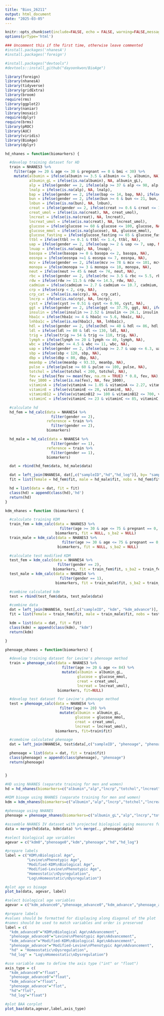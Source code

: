 ```yaml
---
title: "Bios_26211"
output: html_document
date: "2025-03-05"
---
```


```r
knitr::opts_chunk$set(include=FALSE, echo = FALSE, warning=FALSE,message=FALSE)
options(prType='html')

### Uncomment this if the first time, otherwise leave commented
#install.packages('nhanesA')
#install.packages('foreign')

#install.packages("devtools")
#devtools::install_github("dayoonkwon/BioAge")

library(foreign)
library(nhanesA)
library(tidyverse)
library(gridExtra)
library(broom)
require(rms)
library(ggplot2)
library(naniar)
library(mosaic)
require(dplyr)
require(brms)
library(pROC)
library(AUC)
library(viridis)
library(BioAge) 
library(dplyr)
```


```r
hd_nhanes = function(biomarkers) {

  #develop training dataset for HD
  train = NHANES3 %>%
    filter(age >= 20 & age <= 30 & pregnant == 0 & bmi < 30) %>%
    mutate(albumin = ifelse(albumin >= 3.5 & albumin <= 5, albumin, NA),
           albumin_gL = ifelse(is.na(albumin), NA, albumin_gL),
           alp = ifelse(gender == 2, ifelse(alp >= 37 & alp <= 98, alp, NA), ifelse(alp >= 45 & alp <= 115, alp, NA)),
           lnalp = ifelse(is.na(alp), NA, lnalp),
           bap = ifelse(gender == 2, ifelse(bap <= 14, bap, NA), ifelse(bap <= 20, bap, NA)),
           bun = ifelse(gender == 2, ifelse(bun >= 6 & bun <= 21, bun, NA), ifelse(bun >= 8 & bun <= 24, bun, NA)),
           lnbun = ifelse(is.na(bun), NA, lnbun),
           creat = ifelse(gender == 2, ifelse(creat >= 0.6 & creat <= 1.1, creat, NA), ifelse(creat >= 0.8 & creat <= 1.3, creat, NA)),
           creat_umol = ifelse(is.na(creat), NA, creat_umol),
           lncreat = ifelse(is.na(creat), NA, lncreat),
           lncreat_umol = ifelse(is.na(creat), NA, lncreat_umol),
           glucose = ifelse(glucose >= 60 & glucose <= 100, glucose, NA),
           glucose_mmol = ifelse(is.na(glucose), NA, glucose_mmol),
           glucose_fasting = ifelse(glucose_fasting >= 65 & glucose_fasting <= 110, glucose_fasting, NA),
           ttbl = ifelse(ttbl >= 0.1 & ttbl <= 1.4, ttbl, NA),
           uap = ifelse(gender == 2, ifelse(uap >= 2 & uap <= 7, uap, NA), ifelse(uap >= 2.1 & uap <= 8.5, uap, NA)),
           lnuap = ifelse(is.na(uap), NA, lnuap),
           basopa = ifelse(basopa >= 0 & basopa <= 2, basopa, NA),
           eosnpa = ifelse(eosnpa >=1 & eosnpa <= 7, eosnpa, NA),
           mcv = ifelse(gender == 2, ifelse(mcv >= 78 & mcv <= 101, mcv, NA), ifelse(mcv >= 82 & mcv <= 102, mcv, NA)),
           monopa = ifelse(monopa >= 3 & monopa <= 10, monopa, NA),
           neut = ifelse(neut >= 45 & neut <= 74, neut, NA),
           rbc = ifelse(gender == 2, ifelse(rbc >= 3.5 & rbc <= 5.5, rbc, NA), ifelse(rbc >= 4.2 & rbc <= 6.9, rbc, NA)),
           rdw = ifelse(rdw >= 11.5 & rdw <= 14.5, rdw, NA),
           cadmium = ifelse(cadmium >= 2.7 & cadmium <= 10.7, cadmium, NA),
           crp = ifelse(crp < 2, crp, NA),
           crp_cat = ifelse(is.na(crp), NA, crp_cat),
           lncrp = ifelse(is.na(crp), NA, lncrp),
           cyst = ifelse(cyst >= 0.51 & cyst <= 0.98, cyst, NA),
           ggt = ifelse(gender == 2, ifelse(ggt <= 37.79, ggt, NA), ifelse(ggt <= 55.19, ggt, NA)),
           insulin = ifelse(insulin >= 2.52 & insulin <= 24.1, insulin, NA),
           hba1c = ifelse(hba1c >= 4 & hba1c <= 5.6, hba1c, NA),
           lnhba1c = ifelse(is.na(hba1c), NA, lnhba1c),
           hdl = ifelse(gender == 2, ifelse(hdl >= 40 & hdl <= 86, hdl, NA), ifelse(hdl >= 35 & hdl <= 80, hdl, NA)),
           ldl = ifelse(ldl >= 80 & ldl <= 130, ldl, NA),
           trig = ifelse(trig >= 54 & trig <= 110, trig, NA),
           lymph = ifelse(lymph >= 20 & lymph <= 40, lymph, NA),
           wbc = ifelse(wbc >= 4.5 & wbc <= 11, wbc, NA),
           uap = ifelse(gender == 2, ifelse(uap >= 2.7 & uap <= 6.3, uap, NA), ifelse(uap >= 3.7 & uap <= 8, uap, NA)),
           sbp = ifelse(sbp < 120, sbp, NA),
           dbp = ifelse(dbp < 80, dbp, NA),
           meanbp = ifelse(meanbp < 93.33, meanbp, NA),
           pulse = ifelse(pulse >= 60 & pulse <= 100, pulse, NA),
           totchol = ifelse(totchol < 200, totchol, NA),
           fev = ifelse(fev >= mean(fev, na.rm = TRUE) * 0.8, fev, NA),
           fev_1000 = ifelse(is.na(fev), NA, fev_1000),
           vitaminA = ifelse(vitaminA >= 1.05 & vitaminA <= 2.27, vitaminA, NA),
           vitaminE = ifelse(vitaminE <= 28, vitaminE, NA),
           vitaminB12 = ifelse(vitaminB12 >= 100 & vitaminB12 <= 700, vitaminB12, NA),
           vitaminC = ifelse(vitaminC >= 23 & vitaminC <= 85, vitaminC, NA))

  #calculate hd
  hd_fem = hd_calc(data = NHANES4 %>%
                     filter(gender == 2),
                   reference = train %>%
                     filter(gender == 2),
                   biomarkers)

  hd_male = hd_calc(data = NHANES4 %>%
                     filter(gender == 1),
                   reference = train %>%
                     filter(gender == 1),
                   biomarkers)

  dat = rbind(hd_fem$data, hd_male$data)

  dat = left_join(NHANES4, dat[,c("sampleID","hd","hd_log")], by= "sampleID")
  fit = list(female = hd_fem$fit, male = hd_male$fit, nobs = hd_fem$fit$nobs + hd_male$fit$nobs)

  hd = list(data = dat, fit = fit)
  class(hd) = append(class(hd),'hd')
  return(hd)
}
```


```r
kdm_nhanes = function (biomarkers) {

  #calculate training KDM
  train_fem = kdm_calc(data = NHANES3 %>%
                         filter(age >= 30 & age <= 75 & pregnant == 0, gender == 2),
                       biomarkers, fit = NULL, s_ba2 = NULL)
  train_male = kdm_calc(data = NHANES3 %>%
                          filter(age >= 30 & age <= 75 & pregnant == 0, gender == 1),
                        biomarkers, fit = NULL, s_ba2 = NULL)

  #calculate test modified KDM
  test_fem = kdm_calc(data = NHANES4 %>%
                        filter(gender == 2),
                      biomarkers, fit = train_fem$fit, s_ba2 = train_fem$fit$s_ba2)
  test_male = kdm_calc(data = NHANES4 %>%
                         filter(gender == 1),
                       biomarkers, fit = train_male$fit, s_ba2 = train_male$fit$s_ba2)

  #combine calculated kdm
  test = rbind(test_fem$data, test_male$data)

  #combine data
  dat = left_join(NHANES4, test[,c("sampleID", "kdm", "kdm_advance")], by = "sampleID")
  fit = list(female = train_fem$fit, male = train_male$fit, nobs = test_fem$fit$nobs + test_male$fit$nobs)

  kdm = list(data = dat, fit = fit)
  class(kdm) = append(class(kdm), "kdm")
  return(kdm)

}

```

```r
phenoage_nhanes = function(biomarkers) {

  #develop training dataset for Levine's phenoage method
  train = phenoage_calc(data = NHANES3 %>%
                          filter(age >= 20 & age <= 84) %>%
                          mutate(albumin = albumin_gL,
                                 glucose = glucose_mmol,
                                 creat = creat_umol,
                                 lncreat = lncreat_umol),
                        biomarkers, fit=NULL)

  #develop test dataset for Levine's phenoage method
  test = phenoage_calc(data = NHANES4 %>%
                         filter(age >= 20) %>%
                         mutate(albumin = albumin_gL,
                                glucose = glucose_mmol,
                                creat = creat_umol,
                                lncreat = lncreat_umol),
                       biomarkers, fit=train$fit)

  #comebine calculated phenoage
  dat = left_join(NHANES4, test$data[,c("sampleID", "phenoage", "phenoage_advance")], by = "sampleID")

  phenoage = list(data = dat, fit = train$fit)
  class(phenoage) = append(class(phenoage), "phenoage")
  return(phenoage)


}

```


```r

#HD using NHANES (separate training for men and women)
hd = hd_nhanes(biomarkers=c("albumin","alp","lncrp","totchol","lncreat","hba1c","sbp","bun","uap","lymph","mcv","wbc"))

#KDM bioage using NHANES (separate training for men and women)
kdm = kdm_nhanes(biomarkers=c("albumin","alp","lncrp","totchol","lncreat","hba1c","sbp","bun","uap","lymph","mcv","wbc"))

#phenoage using NHANES
phenoage = phenoage_nhanes(biomarkers=c("albumin_gL","alp","lncrp","totchol","lncreat_umol","hba1c","sbp","bun","uap","lymph","mcv","wbc"))

```


```r

#assemble NHANES IV dataset with projected biological aging measures for analysis
data = merge(hd$data, kdm$data) %>% merge(., phenoage$data)

```


```r


#select biological age variables
agevar = c("kdm0","phenoage0","kdm","phenoage","hd","hd_log")

#prepare labels
label = c("KDM\nBiological Age",
          "Levine\nPhenotypic Age",
          "Modified-KDM\nBiological Age",
          "Modified-Levine\nPhenotypic Age",
          "Homeostatic\nDysregulation",
          "Log\nHomeostatic\nDysregulation")

#plot age vs bioage
plot_ba(data, agevar, label)

```
```r
#select biological age variables
agevar = c("kdm_advance0","phenoage_advance0","kdm_advance","phenoage_advance","hd","hd_log")

#prepare labels
#values should be formatted for displaying along diagonal of the plot
#names should be used to match variables and order is preserved
label = c(
  "kdm_advance0"="KDM\nBiological Age\nAdvancement",
  "phenoage_advance0"="Levine\nPhenotypic Age\nAdvancement",
  "kdm_advance"="Modified-KDM\nBiological Age\nAdvancement",
  "phenoage_advance"="Modified-Levine\nPhenotypic Age\nAdvancement",
  "hd" = "Homeostatic\nDysregulation",
  "hd_log" = "Log\nHomeostatic\nDysregulation")

#use variable name to define the axis type ("int" or "float")
axis_type = c(
  "kdm_advance0"="float",
  "phenoage_advance0"="float",
  "kdm_advance"="float",
  "phenoage_advance"="flot",
  "hd"="flot",
  "hd_log"="float")

#plot BAA corplot
plot_baa(data,agevar,label,axis_type)
```
